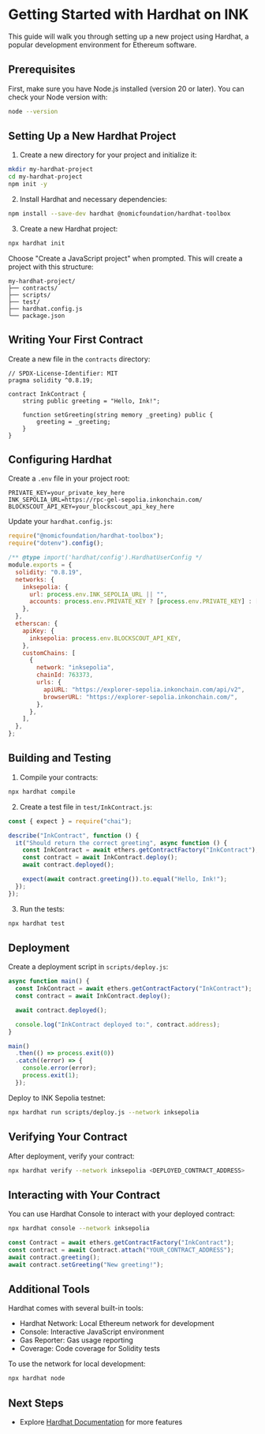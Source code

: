 # Getting Started with Hardhat on INK

This guide will walk you through setting up a new project using Hardhat, a popular development environment for Ethereum software.

## Prerequisites

First, make sure you have Node.js installed (version 20 or later). You can check your Node version with:

```bash
node --version
```

## Setting Up a New Hardhat Project

1. Create a new directory for your project and initialize it:

```bash
mkdir my-hardhat-project
cd my-hardhat-project
npm init -y
```

2. Install Hardhat and necessary dependencies:

```bash
npm install --save-dev hardhat @nomicfoundation/hardhat-toolbox
```

3. Create a new Hardhat project:

```bash
npx hardhat init
```

Choose "Create a JavaScript project" when prompted. This will create a project with this structure:

```
my-hardhat-project/
├── contracts/
├── scripts/
├── test/
├── hardhat.config.js
└── package.json
```

## Writing Your First Contract

Create a new file in the `contracts` directory:

```solidity
// SPDX-License-Identifier: MIT
pragma solidity ^0.8.19;

contract InkContract {
    string public greeting = "Hello, Ink!";
    
    function setGreeting(string memory _greeting) public {
        greeting = _greeting;
    }
}
```

## Configuring Hardhat

Create a `.env` file in your project root:

```env
PRIVATE_KEY=your_private_key_here
INK_SEPOLIA_URL=https://rpc-gel-sepolia.inkonchain.com/
BLOCKSCOUT_API_KEY=your_blockscout_api_key_here
```

Update your `hardhat.config.js`:

```javascript
require("@nomicfoundation/hardhat-toolbox");
require("dotenv").config();

/** @type import('hardhat/config').HardhatUserConfig */
module.exports = {
  solidity: "0.8.19",
  networks: {
    inksepolia: {
      url: process.env.INK_SEPOLIA_URL || "",
      accounts: process.env.PRIVATE_KEY ? [process.env.PRIVATE_KEY] : [],
    },
  },
  etherscan: {
    apiKey: {
      inksepolia: process.env.BLOCKSCOUT_API_KEY,
    },
    customChains: [
      {
        network: "inksepolia",
        chainId: 763373,
        urls: {
          apiURL: "https://explorer-sepolia.inkonchain.com/api/v2",
          browserURL: "https://explorer-sepolia.inkonchain.com/",
        },
      },
    ],
  },
};
```

## Building and Testing

1. Compile your contracts:

```bash
npx hardhat compile
```

2. Create a test file in `test/InkContract.js`:

```javascript
const { expect } = require("chai");

describe("InkContract", function () {
  it("Should return the correct greeting", async function () {
    const InkContract = await ethers.getContractFactory("InkContract");
    const contract = await InkContract.deploy();
    await contract.deployed();

    expect(await contract.greeting()).to.equal("Hello, Ink!");
  });
});
```

3. Run the tests:

```bash
npx hardhat test
```

## Deployment

Create a deployment script in `scripts/deploy.js`:

```javascript
async function main() {
  const InkContract = await ethers.getContractFactory("InkContract");
  const contract = await InkContract.deploy();

  await contract.deployed();

  console.log("InkContract deployed to:", contract.address);
}

main()
  .then(() => process.exit(0))
  .catch((error) => {
    console.error(error);
    process.exit(1);
  });
```

Deploy to INK Sepolia testnet:

```bash
npx hardhat run scripts/deploy.js --network inksepolia
```

## Verifying Your Contract

After deployment, verify your contract:

```bash
npx hardhat verify --network inksepolia <DEPLOYED_CONTRACT_ADDRESS>
```

## Interacting with Your Contract

You can use Hardhat Console to interact with your deployed contract:

```bash
npx hardhat console --network inksepolia
```

```javascript
const Contract = await ethers.getContractFactory("InkContract");
const contract = await Contract.attach("YOUR_CONTRACT_ADDRESS");
await contract.greeting();
await contract.setGreeting("New greeting!");
```

## Additional Tools

Hardhat comes with several built-in tools:

- Hardhat Network: Local Ethereum network for development
- Console: Interactive JavaScript environment
- Gas Reporter: Gas usage reporting
- Coverage: Code coverage for Solidity tests

To use the network for local development:

```bash
npx hardhat node
```

## Next Steps

- Explore [Hardhat Documentation](https://hardhat.org/docs) for more features
